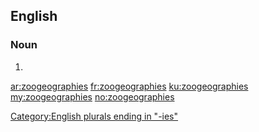 ==English==

===Noun===
{{head|en|noun plural form}}

# {{plural of|zoogeography|lang=en}}

[[Category:English plurals ending in "-ies"]]

[[ar:zoogeographies]]
[[fr:zoogeographies]]
[[ku:zoogeographies]]
[[my:zoogeographies]]
[[no:zoogeographies]]
